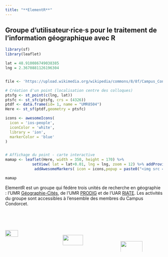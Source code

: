 ```yaml
---
title: "**ElementR**"
---
```


## Groupe d'utilisateur·rice·s pour le traitement de l'information géographique avec R

::: {#map}
```r

library(sf)
library(leaflet)

lat = 48.910086749038385
lng = 2.3670881126196304


file <- 'https://upload.wikimedia.org/wikipedia/commons/8/8f/Campus_Condorcet_B%C3%A2timent_Recherche_Sud._-_IHEAL.jpg'

# Création d'un point (localisation centre des colloques)
ptsfg <- st_point(c(lng, lat)) 
ptsfc <- st_sfc(ptsfg, crs = (4326))
ptdf <- data.frame(id= 1, name = "UMR8504")
Here <- st_sf(ptdf,geometry = ptsfc)

icons <- awesomeIcons(
  icon = 'ios-people',
  iconColor = 'white',
  library = 'ion',
  markerColor = 'blue'
)


# Affichage du point - carte interactive
mamap <- leaflet(Here, width = 350, height = 170) %>%
            setView( lat = lat+0.01, lng = lng, zoom = 12) %>% addProviderTiles("CartoDB.Positron") %>%
             addAwesomeMarkers( icon = icons,popup = paste0("<img src = ", file,  " width = 140>", "<br /><p style='font-style:bold;font-size:12pt;'>Campus Condorcet</p>"))
```

```r
mamap
```
:::

::: {#maptext}
ElementR est un groupe qui fédère trois unités de recherche en géographie : l'UMR [Géographie-Cités](https://geographie-cites.cnrs.fr/), de l'UMR [PRODIG](https://www.prodig.cnrs.fr/) et de l'UAR [RIATE](https://riate.cnrs.fr/). Les activités du groupe sont accessibles à l'ensemble des membres du Campus Condorcet.

</br></br>

::: columns
::: {.column width="35%"}
<img src="img/8504.png" width="50%;"/>
:::

::: {.column width="35%"}
<img src="img/prodig.png" width="63%;" style="margin-top:15px;"/>
:::

::: {.column width="29%"}
<img src="img/riate.png" width="72%;" style="margin-top:35px;"/>
:::
:::
:::
